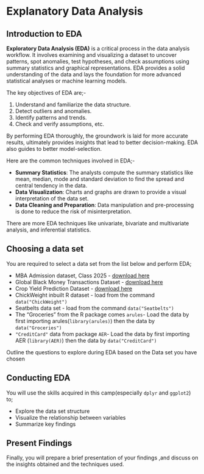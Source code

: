 # Explanatory Data Analysis
## Introduction to EDA
**Exploratory Data Analysis (EDA)** is a critical process in the data analysis workflow. It involves examining and visualizing a dataset to uncover patterns, spot anomalies, test hypotheses, and check assumptions using summary statistics and graphical representations. EDA provides a solid understanding of the data and lays the foundation for more advanced statistical analyses or machine learning models.

The key objectives of EDA are;- 

1. Understand and familiarize the data structure.
2. Detect outliers and anomalies.
3. Identify patterns and trends. 
4. Check and verify assumptions, etc. 

By performing EDA thoroughly, the groundwork is laid for more accurate results, ultimately provides insights that lead to better decision-making. EDA also guides to better model-selection. 

Here are the common techniques involved in EDA;- 

- **Summary Statistics**: The analysts compute the summary statistics like mean, median, mode and standard deviation to find the spread and central tendency in the data. 
- **Data Visualization**: Charts and graphs are drawn to provide a visual interpretation of the data set. 
- **Data Cleaning and Preparation**: Data manipulation and pre-processing is done to reduce the risk of misinterpretation.

There are more EDA techniques like univariate, bivariate and multivariate analysis, and inferential statistics. 

## Choosing a data set 
You are required to select a data set from the list below and perform EDA;

- MBA Admission dataset, Class 2025 - [download here](https://www.kaggle.com/datasets/taweilo/mba-admission-dataset)
- Global Black Money Transactions Dataset - [download here](https://www.kaggle.com/datasets/waqi786/global-black-money-transactions-dataset)
- Crop Yield Prediction Dataset - [download here](https://www.kaggle.com/datasets/mrigaankjaswal/crop-yield-prediction-dataset)
- ChickWeight inbuilt R dataset - load from the command `data("ChickWeight")`
- Seatbelts data set - load from the command `data("Seatbelts")`
- The "Groceries" from the R package  comes  `arules`- Load the data by first importing arules(`library(arules)`) then the data by `data("Groceries")`
- `"CreditCard"` data from package `AER`- Load the data by first importing AER (`library(AER)`) then the data by `data("CreditCard")`

Outline the questions to explore during EDA based on the Data set you have chosen

## Conducting EDA
You will use the skills acquired in this camp(especially `dplyr` and `ggplot2`) to;

- Explore the data set structure 
- Visualize the relationship between variables 
- Summarize key findings 

## Present Findings 
Finally, you will prepare a brief presentation of your findings ,and discuss on the insights obtained and the techniques used. 


